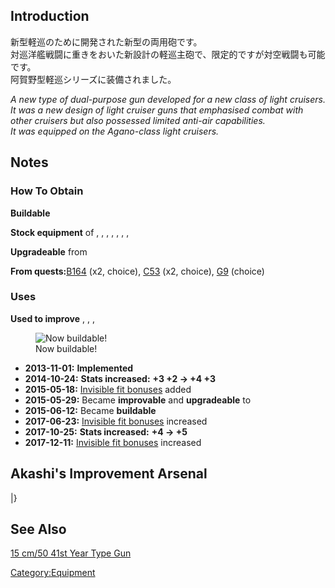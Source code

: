 {{EquipmentInfo}}

==Introduction==
新型軽巡のために開発された新型の両用砲です。<br>
対巡洋艦戦闘に重きをおいた新設計の軽巡主砲で、限定的ですが対空戦闘も可能です。<br>
阿賀野型軽巡シリーズに装備されました。

''A new type of dual-purpose gun developed for a new class of light cruisers.''<br>
''It was a new design of light cruiser guns that emphasised combat with other cruisers but also possessed limited anti-air capabilities.''<br>
''It was equipped on the Agano-class light cruisers.''

==Notes==
<div class="mw-collapsible"><h3>How To Obtain</h3>
<div class="mw-collapsible-content">
'''Buildable'''

'''Stock equipment''' of {{Ship/Link|Agano Kai}}, {{Ship/Link|Agano}}, {{Ship/Link|Noshiro Kai}}, {{Ship/Link|Noshiro}}, {{Ship/Link|Ooyodo Kai}}, {{Ship/Link|Sakawa}}, {{Ship/Link|Yahagi Kai}}, {{Ship/Link|Yahagi}}

'''Upgradeable''' from {{Equipment/Link|15.2cm Single Gun Mount}}

'''From quests: '''[[Quests#B164|B164]] (x2, choice), [[Quests#C53|C53]] (x2, choice), [[Quests#G9|G9]] (choice)

</div></div>

<div class="mw-collapsible"><h3>Uses</h3>
<div class="mw-collapsible-content">
'''Used to improve''' {{Equipment/Link|15.2cm Twin Gun Mount}}, {{Equipment/Link|15.2cm Twin Gun Mount Kai}}, {{Equipment/Link|Bofors 15.2cm Twin Gun Mount Model 1930}}, {{Equipment/Link|15.2cm Twin Gun Mount Kai Ni}}

</div></div>


[[File:Type-agano-main.jpg|thumbnail|Now buildable!]]  

<div class="mw-collapsible><h3>Updates History</h3>
<div class="mw-collapsible-content>
* '''2013-11-01:''' '''Implemented'''
* '''2014-10-24:''' '''Stats increased:'''  '''{{Firepower}}+3 {{Hit}}+2 → {{Firepower}}+4 {{Hit}}+3 '''
* '''2015-05-18:''' [[Gun Fit Bonuses|Invisible fit bonuses]] added
* '''2015-05-29:''' Became '''improvable''' and '''upgradeable''' to {{Equipment/Link|15.2cm Twin Gun Mount Kai}}
* '''2015-06-12:''' Became '''buildable'''
* '''2017-06-23:''' [[Gun Fit Bonuses|Invisible fit bonuses]] increased
* '''2017-10-25:''' '''Stats increased:'''  '''{{Firepower}}+4 → {{Firepower}}+5 '''
* '''2017-12-11:''' [[Gun Fit Bonuses|Invisible fit bonuses]] increased
</div></div>

==Akashi's Improvement Arsenal==
{{AkashiWorkshop}}
{{AkashiWorkshopLine
|Name=15.2cm Twin Gun Mount
|ItemType=RedGunMedium
|Fuel=10
|Ammo=70
|Steel=100
|Baux=0
|Mats0-5=2/2
|Mats6-9=2/3
|Mats10=5/8
|Screws0-5=2/3
|Screws6-9=2/4
|Screws10=4/10
|EquipConsume0-5=-
|EquipConsume6-9=1x{{RedGunMedium|15.2cm Twin Gun Mount}}
|EquipConsume10=1x{{Radar|Type 22 Surface Radar}}
|Sun=&nbsp;<br>N<br>&nbsp;
|Mon=&nbsp;<br>N<br>Y
|Tue=&nbsp;<br>&nbsp;<br>Y
|Wed=&nbsp;<br>&nbsp;<br>Y
|Thu=A<br>&nbsp;<br>Y
|Fri=A<br>N<br>&nbsp;
|Sat=A<br>N<br>&nbsp;
|2ndShip=[[Agano]]<br>[[Noshiro]]<br>[[Yahagi]]
|Notes=Upgrades to [[15.2cm Twin Gun Mount Kai]].
}}
|}

==See Also==
[[wikipedia:15 cm/50 41st Year Type|15 cm/50 41st Year Type Gun]]
{{Equipmentlist}}
[[Category:Equipment]]